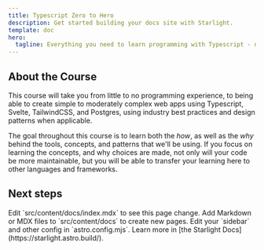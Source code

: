 ```yaml
---
title: Typescript Zero to Hero
description: Get started building your docs site with Starlight.
template: doc
hero:
  tagline: Everything you need to learn programming with Typescript - no experience required
---
```


## About the Course

This course will take you from little to no programming experience, to being able to create
simple to moderately complex web apps using Typescript, Svelte, TailwindCSS, and Postgres, using 
industry best practices and design patterns when applicable.

The goal throughout this course is to learn both the _how_, as well as the _why_ behind the tools,
concepts, and patterns that we'll be using. If you focus on learning the concepts, and why choices
are made, not only will your code be more maintainable, but you will be able to transfer your
learning here to other languages and frameworks.


## Next steps

<CardGrid stagger>
	<Card title="Update content" icon="pencil">
		Edit `src/content/docs/index.mdx` to see this page change.
	</Card>
	<Card title="Add new content" icon="add-document">
		Add Markdown or MDX files to `src/content/docs` to create new pages.
	</Card>
	<Card title="Configure your site" icon="setting">
		Edit your `sidebar` and other config in `astro.config.mjs`.
	</Card>
	<Card title="Read the docs" icon="open-book">
		Learn more in [the Starlight Docs](https://starlight.astro.build/).
	</Card>
</CardGrid>
